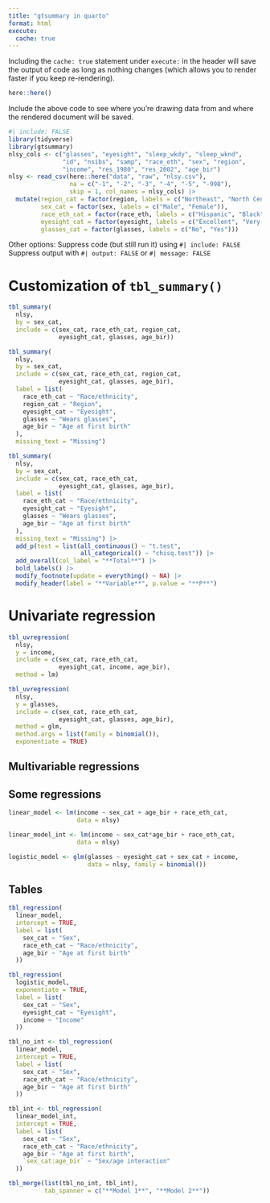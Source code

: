 ```yaml
---
title: "gtsummary in quarto"
format: html
execute:
  cache: true
---
```


Including the `cache: true` statement under `execute:` in the header will save the output of code as long as nothing changes (which allows you to render faster if you keep re-rendering).

```r
here::here()
```

Include the above code to see where you're drawing data from and where the rendered document will be saved.

```r
#| include: FALSE
library(tidyverse)
library(gtsummary)
nlsy_cols <- c("glasses", "eyesight", "sleep_wkdy", "sleep_wknd", 
               "id", "nsibs", "samp", "race_eth", "sex", "region", 
               "income", "res_1980", "res_2002", "age_bir")
nlsy <- read_csv(here::here("data", "raw", "nlsy.csv"), 
                 na = c("-1", "-2", "-3", "-4", "-5", "-998"),
                 skip = 1, col_names = nlsy_cols) |> 
  mutate(region_cat = factor(region, labels = c("Northeast", "North Central", "South", "West")),
         sex_cat = factor(sex, labels = c("Male", "Female")),
         race_eth_cat = factor(race_eth, labels = c("Hispanic", "Black", "Non-Black, Non-Hispanic")),
         eyesight_cat = factor(eyesight, labels = c("Excellent", "Very good", "Good", "Fair", "Poor")),
         glasses_cat = factor(glasses, labels = c("No", "Yes"))) 
```

Other options: Suppress code (but still run it) using `#| include: FALSE` Suppress output with `#| output: FALSE` or `#| message: FALSE`

# Customization of `tbl_summary()`

```r
tbl_summary(
  nlsy,
  by = sex_cat,
  include = c(sex_cat, race_eth_cat, region_cat,
              eyesight_cat, glasses, age_bir))
```

```r
tbl_summary(
  nlsy,
  by = sex_cat,
  include = c(sex_cat, race_eth_cat, region_cat,
              eyesight_cat, glasses, age_bir),
  label = list(
    race_eth_cat ~ "Race/ethnicity",
    region_cat ~ "Region",
    eyesight_cat ~ "Eyesight",
    glasses ~ "Wears glasses",
    age_bir ~ "Age at first birth"
  ),
  missing_text = "Missing")
```

```r
tbl_summary(
  nlsy,
  by = sex_cat,
  include = c(sex_cat, race_eth_cat,
              eyesight_cat, glasses, age_bir),
  label = list(
    race_eth_cat ~ "Race/ethnicity",
    eyesight_cat ~ "Eyesight",
    glasses ~ "Wears glasses",
    age_bir ~ "Age at first birth"
  ),
  missing_text = "Missing") |> 
  add_p(test = list(all_continuous() ~ "t.test", 
                    all_categorical() ~ "chisq.test")) |> 
  add_overall(col_label = "**Total**") |> 
  bold_labels() |> 
  modify_footnote(update = everything() ~ NA) |> 
  modify_header(label = "**Variable**", p.value = "**P**")
```

# Univariate regression

```r
tbl_uvregression(
  nlsy, 
  y = income,
  include = c(sex_cat, race_eth_cat,
              eyesight_cat, income, age_bir),
  method = lm)
```

```r
tbl_uvregression(
  nlsy, 
  y = glasses,
  include = c(sex_cat, race_eth_cat,
              eyesight_cat, glasses, age_bir),
  method = glm,
  method.args = list(family = binomial()),
  exponentiate = TRUE)
```

## Multivariable regressions

## Some regressions

```r
linear_model <- lm(income ~ sex_cat + age_bir + race_eth_cat, 
                   data = nlsy)
```

```r
linear_model_int <- lm(income ~ sex_cat*age_bir + race_eth_cat, 
                   data = nlsy)
```

```r
logistic_model <- glm(glasses ~ eyesight_cat + sex_cat + income, 
                      data = nlsy, family = binomial())
```

## Tables

```r
tbl_regression(
  linear_model, 
  intercept = TRUE,
  label = list(
    sex_cat ~ "Sex",
    race_eth_cat ~ "Race/ethnicity",
    age_bir ~ "Age at first birth"
  ))
```

```r
tbl_regression(
  logistic_model, 
  exponentiate = TRUE,
  label = list(
    sex_cat ~ "Sex",
    eyesight_cat ~ "Eyesight",
    income ~ "Income"
  ))
```

```r
tbl_no_int <- tbl_regression(
  linear_model, 
  intercept = TRUE,
  label = list(
    sex_cat ~ "Sex",
    race_eth_cat ~ "Race/ethnicity",
    age_bir ~ "Age at first birth"
  ))

tbl_int <- tbl_regression(
  linear_model_int, 
  intercept = TRUE,
  label = list(
    sex_cat ~ "Sex",
    race_eth_cat ~ "Race/ethnicity",
    age_bir ~ "Age at first birth",
    `sex_cat:age_bir` ~ "Sex/age interaction"
  ))
```

```r
tbl_merge(list(tbl_no_int, tbl_int), 
          tab_spanner = c("**Model 1**", "**Model 2**"))
```
